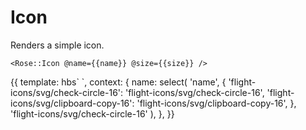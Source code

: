 
<Meta title="Rose/Icon" component="Icon" />

# Icon

Renders a simple icon.

```htmlbars
<Rose::Icon @name={{name}} @size={{size}} />
```

<Preview>
  <Story name="Basic">
    {{
      template: hbs`
      <Rose::Icon @name={{name}} @size={{size}} />
    `,
      context: {
        name: select(
          'name',
          {
            'flight-icons/svg/check-circle-16':
              'flight-icons/svg/check-circle-16',
            'flight-icons/svg/clipboard-copy-16':
              'flight-icons/svg/clipboard-copy-16',
          },
          'flight-icons/svg/check-circle-16'
        ),
      },
    }}
  </Story>
</Preview>
